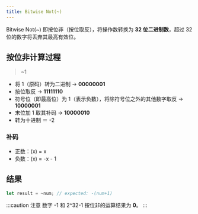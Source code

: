 ```yaml
---
title: Bitwise Not(~)
---
```



Bitwise Not(~) 即按位非（按位取反），将操作数转换为 **32 位二进制数**，超过 32 位的数字将<TH>丢弃其最高有效位</TH>。

## 按位非计算过程

> ~1

- 将 1（原码）转为二进制 -> **00000001**
- 按位取反 -> **11111110**
- 符号位（即最高位）为 1（表示负数），将除符号位之外的其他数字取反 -> **10000001**
- 末位加 1 取其补码 -> **10000010**
- 转为十进制 ＝ -2

### 补码

- 正数：(x) = x
- 负数：(x) = -x - 1

## 结果

```javascript
let result = ~num; // expected: -(num+1)
```

:::caution 注意
数字 -1 和 2^32-1 按位非的运算结果为 **0**。
:::
